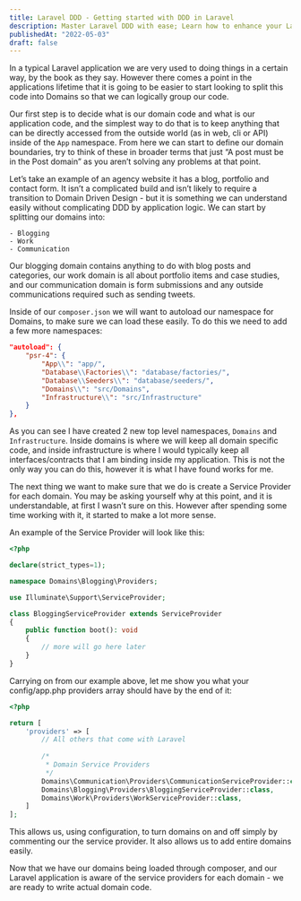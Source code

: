 ```yaml
---
title: Laravel DDD - Getting started with DDD in Laravel
description: Master Laravel DDD with ease; Learn how to enhance your Laravel applications by implementing Domain Driven Design for improved structure and maintainability.
publishedAt: "2022-05-03"
draft: false
---
```


In a typical Laravel application we are very used to doing things in a certain way, by the book as they say. However there comes a point in the applications lifetime that it is going to be easier to start looking to split this code into Domains so that we can logically group our code.

Our first step is to decide what is our domain code and what is our application code, and the simplest way to do that is to keep anything that can be directly accessed from the outside world (as in web, cli or API) inside of the `App` namespace. From here we can start to define our domain boundaries, try to think of these in broader terms that just “A post must be in the Post domain” as you aren’t solving any problems at that point.

Let’s take an example of an agency website it has a blog, portfolio and contact form. It isn’t a complicated build and isn’t likely to require a transition to Domain Driven Design - but it is something we can understand easily without complicating DDD by application logic. We can start by splitting our domains into:

    - Blogging
    - Work
    - Communication

Our blogging domain contains anything to do with blog posts and categories, our work domain is all about portfolio items and case studies, and our communication domain is form submissions and any outside communications required such as sending tweets.

Inside of our `composer.json` we will want to autoload our namespace for Domains, to make sure we can load these easily. To do this we need to add a few more namespaces:

```json
"autoload": {
    "psr-4": {
        "App\\": "app/",
        "Database\\Factories\\": "database/factories/",
        "Database\\Seeders\\": "database/seeders/",
        "Domains\\": "src/Domains",
        "Infrastructure\\": "src/Infrastructure"
    }
},
```

As you can see I have created 2 new top level namespaces, `Domains` and `Infrastructure`. Inside domains is where we will keep all domain specific code, and inside infrastructure is where I would typically keep all interfaces/contracts that I am binding inside my application. This is not the only way you can do this, however it is what I have found works for me.

The next thing we want to make sure that we do is create a Service Provider for each domain. You may be asking yourself why at this point, and it is understandable, at first I wasn’t sure on this. However after spending some time working with it, it started to make a lot more sense.

An example of the Service Provider will look like this:

```php
<?php

declare(strict_types=1);

namespace Domains\Blogging\Providers;

use Illuminate\Support\ServiceProvider;

class BloggingServiceProvider extends ServiceProvider
{
    public function boot(): void
    {
        // more will go here later
    }
}
```

Carrying on from our example above, let me show you what your config/app.php providers array should have by the end of it:

```php
<?php

return [
    'providers' => [
        // All others that come with Laravel
   
        /*
         * Domain Service Providers
         */
        Domains\Communication\Providers\CommunicationServiceProvider::class,
        Domains\Blogging\Providers\BloggingServiceProvider::class,
        Domains\Work\Providers\WorkServiceProvider::class,
    ]
];
```

This allows us, using configuration, to turn domains on and off simply by commenting our the service provider. It also allows us to add entire domains easily.

Now that we have our domains being loaded through composer, and our Laravel application is aware of the service providers for each domain - we are ready to write actual domain code.
